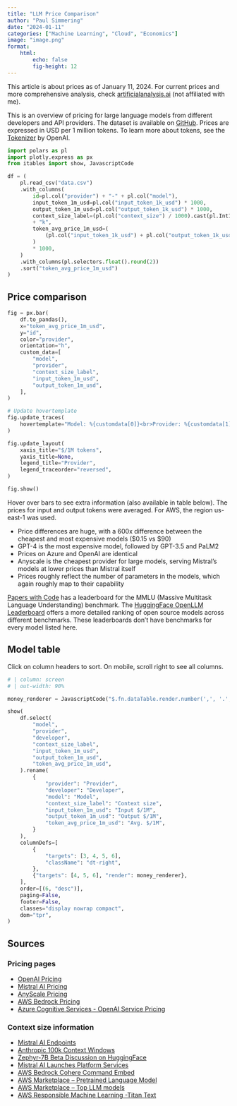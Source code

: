 ```yaml
---
title: "LLM Price Comparison"
author: "Paul Simmering"
date: "2024-01-11"
categories: ["Machine Learning", "Cloud", "Economics"]
image: "image.png"
format:
    html:
        echo: false
        fig-height: 12
---
```


::: {.callout-note}
This article is about prices as of January 11, 2024. For current prices and more comprehensive analysis, check [artificialanalysis.ai](https://artificialanalysis.ai) (not affiliated with me).
:::

This is an overview of pricing for large language models from different developers and API providers. The dataset is available on [GitHub](https://github.com/psimm/website/blob/master/blog/llm-price-performance/data.csv). Prices are expressed in USD per 1 million tokens. To learn more about tokens, see the [Tokenizer](https://platform.openai.com/tokenizer) by OpenAI.

```python
import polars as pl
import plotly.express as px
from itables import show, JavascriptCode

df = (
    pl.read_csv("data.csv")
    .with_columns(
        id=pl.col("provider") + "-" + pl.col("model"),
        input_token_1m_usd=pl.col("input_token_1k_usd") * 1000,
        output_token_1m_usd=pl.col("output_token_1k_usd") * 1000,
        context_size_label=(pl.col("context_size") / 1000).cast(pl.Int16).cast(pl.Utf8)
        + "k",
        token_avg_price_1m_usd=(
            (pl.col("input_token_1k_usd") + pl.col("output_token_1k_usd")) / 2
        )
        * 1000,
    )
    .with_columns(pl.selectors.float().round(2))
    .sort("token_avg_price_1m_usd")
)
```

## Price comparison

```python
fig = px.bar(
    df.to_pandas(),
    x="token_avg_price_1m_usd",
    y="id",
    color="provider",
    orientation="h",
    custom_data=[
        "model",
        "provider",
        "context_size_label",
        "input_token_1m_usd",
        "output_token_1m_usd",
    ],
)

# Update hovertemplate
fig.update_traces(
    hovertemplate="Model: %{customdata[0]}<br>Provider: %{customdata[1]}<br>Context Size: %{customdata[2]}<br>Input Token $/1M: %{customdata[3]}<br>Output Token $/1M: %{customdata[4]}<br>Avg Price $/1M: %{x}"
)

fig.update_layout(
    xaxis_title="$/1M tokens",
    yaxis_title=None,
    legend_title="Provider",
    legend_traceorder="reversed",
)

fig.show()


```

Hover over bars to see extra information (also available in table below). The prices for input and output tokens were averaged. For AWS, the region us-east-1 was used.

- Price differences are huge, with a 600x difference between the cheapest and most expensive models ($0.15 vs $90)
- GPT-4 is the most expensive model, followed by GPT-3.5 and PaLM2
- Prices on Azure and OpenAI are identical
- Anyscale is the cheapest provider for large models, serving Mistral's models at lower prices than Mistral itself
- Prices roughly reflect the number of parameters in the models, which again roughly map to their capability

[Papers with Code](https://paperswithcode.com/sota/multi-task-language-understanding-on-mmlu) has a leaderboard for the MMLU (Massive Multitask Language Understanding) benchmark. The [HuggingFace OpenLLM Leaderboard](https://huggingface.co/spaces/HuggingFaceH4/open_llm_leaderboard) offers a more detailed ranking of open source models across different benchmarks. These leaderboards don't have benchmarks for every model listed here.

## Model table

Click on column headers to sort. On mobile, scroll right to see all columns.

```python
# | column: screen
# | out-width: 90%

money_renderer = JavascriptCode("$.fn.dataTable.render.number(',', '.', 2)")

show(
    df.select(
        "model",
        "provider",
        "developer",
        "context_size_label",
        "input_token_1m_usd",
        "output_token_1m_usd",
        "token_avg_price_1m_usd",
    ).rename(
        {
            "provider": "Provider",
            "developer": "Developer",
            "model": "Model",
            "context_size_label": "Context size",
            "input_token_1m_usd": "Input $/1M",
            "output_token_1m_usd": "Output $/1M",
            "token_avg_price_1m_usd": "Avg. $/1M",
        }
    ),
    columnDefs=[
        {
            "targets": [3, 4, 5, 6],
            "className": "dt-right",
        },
        {"targets": [4, 5, 6], "render": money_renderer},
    ],
    order=[(6, "desc")],
    paging=False,
    footer=False,
    classes="display nowrap compact",
    dom="tpr",
)
```

## Sources

### Pricing pages

-  [OpenAI Pricing](https://openai.com/pricing)
-  [Mistral AI Pricing](https://docs.mistral.ai/platform/pricing/)
-  [AnyScale Pricing](https://docs.endpoints.anyscale.com/pricing/)
-  [AWS Bedrock Pricing](https://aws.amazon.com/bedrock/pricing/)
-  [Azure Cognitive Services - OpenAI Service Pricing](https://azure.microsoft.com/de-de/pricing/details/cognitive-services/openai-service/)

### Context size information

-  [Mistral AI Endpoints](https://docs.mistral.ai/platform/endpoints/)
-  [Anthropic 100k Context Windows](https://www.anthropic.com/index/100k-context-windows)
-  [Zephyr-7B Beta Discussion on HuggingFace](https://huggingface.co/HuggingFaceH4/zephyr-7b-beta/discussions/13)
-  [Mistral AI Launches Platform Services](https://www.maginative.com/article/mistral-ai-launches-platform-services#:~:text=Mistral%2Dtiny%3A%20The%20most%20cost,where%20cost%20efficiency%20is%20paramount)
-  [AWS Bedrock Cohere Command Embed](https://aws.amazon.com/bedrock/cohere-command-embed/)
-  [AWS Marketplace – Pretrained Language Model](https://aws.amazon.com/marketplace/pp/prodview-ivk4wjg6gbr26#:~:text=Pre%2Dtrained%20language%20model%20trained,be%20at%20most%208192%20tokens)
-  [AWS Marketplace – Top LLM models](https://aws.amazon.com/marketplace/ppprodview-irdbpdk5v5p5g#:~:text=This%20model%20has%20a%208192,among%20the%20top%20LLM%20models)
-  [AWS Responsible Machine Learning -Titan Text](https://aws.amazon.com/machine-learning/responsible-machine-learning/titan-text/)
